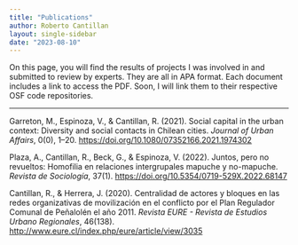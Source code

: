 ```yaml
---
title: "Publications"
author: Roberto Cantillan
layout: single-sidebar
date: "2023-08-10"
---
```


On this page, you will find the results of projects I was involved in and submitted to review by experts. They are all in APA format. Each document includes a link to access the PDF. Soon, I will link them to their respective OSF code repositories.

---

Garreton, M., Espinoza, V., & Cantillan, R. (2021). Social capital in the urban context: Diversity and social contacts in Chilean cities. _Journal of Urban Affairs_, 0(0), 1–20. [https://doi.org/10.1080/07352166.2021.1974302](https://doi.org/10.1080/07352166.2021.1974302)
[<i class="fas fa-file-pdf"></i>](pdf/Social-capital-urban-context.pdf)

Plaza, A., Cantillan, R., Beck, G., & Espinoza, V. (2022). Juntos, pero no revueltos: Homofilia en relaciones intergrupales mapuche y no-mapuche. _Revista de Sociología_, 37(1). [https://doi.org/10.5354/0719-529X.2022.68147](https://doi.org/10.5354/0719-529X.2022.68147)
[<i class="fas fa-file-pdf"></i>](pdf/document.pdf)

Cantillan, R., & Herrera, J. (2020). Centralidad de actores y bloques en las redes organizativas de movilización en el conflicto por el Plan Regulador Comunal de Peñalolén el año 2011. _Revista EURE - Revista de Estudios Urbano Regionales_, 46(138). [http://www.eure.cl/index.php/eure/article/view/3035](http://www.eure.cl/index.php/eure/article/view/3035)
[<i class="fas fa-file-pdf"></i>](pdf/3035-20945-2-PB.pdf)



